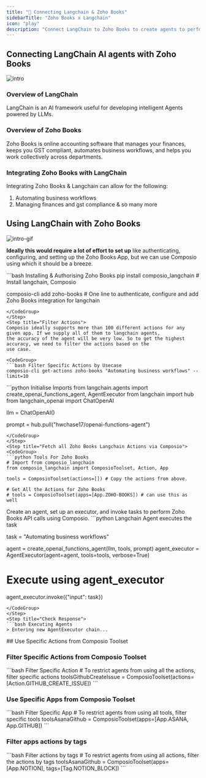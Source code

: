 ```yaml
---
title: "🚀 Connecting Langchain & Zoho Books"
sidebarTitle: "Zoho Books x Langchain"
icon: "play"
description: "Connect LangChain to Zoho Books to create agents to perform tasks using natural language"
---
```


## Connecting LangChain AI agents with Zoho Books
![intro](/media/intro.jpg)

### Overview of LangChain

LangChain is an AI framework useful for developing intelligent Agents powered by LLMs.

### Overview of Zoho Books

Zoho Books is online accounting software that manages your finances, keeps you GST compliant, automates business workflows, and helps you work collectively across departments.

### Integrating Zoho Books with LangChain

Integrating Zoho Books & Langchain can allow for the following:

1. Automating business workflows
2. Managing finances and gst compliance
& so many more

## Using LangChain with Zoho Books
![intro-gif](/media/intro.gif)
<Steps>
<Step title="Setting Up the Environment">

**Ideally this would require a lot of effort to set up** like authenticating, configuring, and setting up the Zoho Books App, but we can use Composio using which it should be a breeze.

<CodeGroup>
```bash Installing & Authorising Zoho Books
pip install composio_langchain # Install langchain, Composio 

composio-cli add zoho-books # One line to authenticate, configure and add Zoho Books integration for langchain
```
</CodeGroup>
</Step>
<Step title="Filter Actions">
Composio ideally supports more than 100 different actions for any given app. If we supply all of them to langchain agents, 
the accuracy of the agent will be very low. So to get the highest accuracy, we need to filter the actions based on the 
use case.

<CodeGroup>
```bash Filter Specific Actions by Usecase
composio-cli get-actions zoho-books "Automating business workflows" --limit=10
```
</CodeGroup>

</Step>
<Step title="Import Base Packages">

<CodeGroup>
```python Initialise Imports
from langchain.agents import create_openai_functions_agent, AgentExecutor
from langchain import hub
from langchain_openai import ChatOpenAI


llm = ChatOpenAI()

prompt = hub.pull("hwchase17/openai-functions-agent")
```
</CodeGroup>
</Step>
<Step title="Fetch all Zoho Books Langchain Actions via Composio">
<CodeGroup>
```python Tools For Zoho Books
# Import from composio_langchain
from composio_langchain import ComposioToolset, Action, App

tools = ComposioToolset(actions=[]) # Copy the actions from above. 

# Get All the Actions for Zoho Books
# tools = ComposioToolset(apps=[App.ZOHO-BOOKS]) # can use this as well
```
</CodeGroup>
</Step>
<Step title="Execute the Agent">
Create an agent, set up an executor, and invoke tasks to perform Zoho Books API calls using Composio. 
<CodeGroup>
```python Langchain Agent executes the task

task = "Automating business workflows"

agent = create_openai_functions_agent(llm, tools, prompt)
agent_executor = AgentExecutor(agent=agent, tools=tools, verbose=True)

# Execute using agent_executor
agent_executor.invoke({"input": task})
```
</CodeGroup>
</Step>
<Step title="Check Response">
```bash Executing Agents
> Entering new AgentExecutor chain...
```
</Step>
</Steps>
## Use Specific Actions from Composio Toolset

### Filter Specific Actions from Composio Toolset

<CodeGroup>
```bash Filter Specific Action
# To restrict agents from using all the actions, filter specific actions
toolsGithubCreateIssue = ComposioToolset(actions=[Action.GITHUB_CREATE_ISSUE])
```
</CodeGroup>

### Use Specific Apps from Composio Toolset
<CodeGroup>
```bash Filter Specific App
# To restrict agents from using all tools, filter specific tools
toolsAsanaGithub = ComposioToolset(apps=[App.ASANA, App.GITHUB])
```
</CodeGroup>

### Filter apps actions by tags 
<CodeGroup>
```bash Filter actions by tags
# To restrict agents from using all actions, filter the actions by tags
toolsAsanaGithub = ComposioToolset(apps=[App.NOTION], tags=[Tag.NOTION_BLOCK])
```
</CodeGroup>

